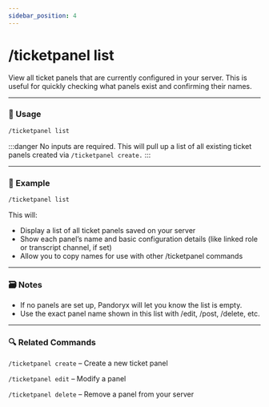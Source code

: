 ```yaml
---
sidebar_position: 4
---
```


# /ticketpanel list

View all ticket panels that are currently configured in your server. This is useful for quickly checking what panels exist and confirming their names.

<hr className="md-divider-gradient" />

### 💬 Usage
```bash
/ticketpanel list
```
:::danger
No inputs are required. This will pull up a list of all existing ticket panels created via `/ticketpanel create.`
:::

<hr className="md-divider-gradient" />

### 📌 Example
```bash
/ticketpanel list
```
This will:
- Display a list of all ticket panels saved on your server
- Show each panel’s name and basic configuration details (like linked role or transcript channel, if set)
- Allow you to copy names for use with other /ticketpanel commands

<hr className="md-divider-gradient" />

### 🗃️ Notes
- If no panels are set up, Pandoryx will let you know the list is empty.
- Use the exact panel name shown in this list with /edit, /post, /delete, etc.

<hr className="md-divider-gradient" />

### 🔍 Related Commands
`/ticketpanel create` – Create a new ticket panel

`/ticketpanel edit` – Modify a panel

`/ticketpanel delete` – Remove a panel from your server
